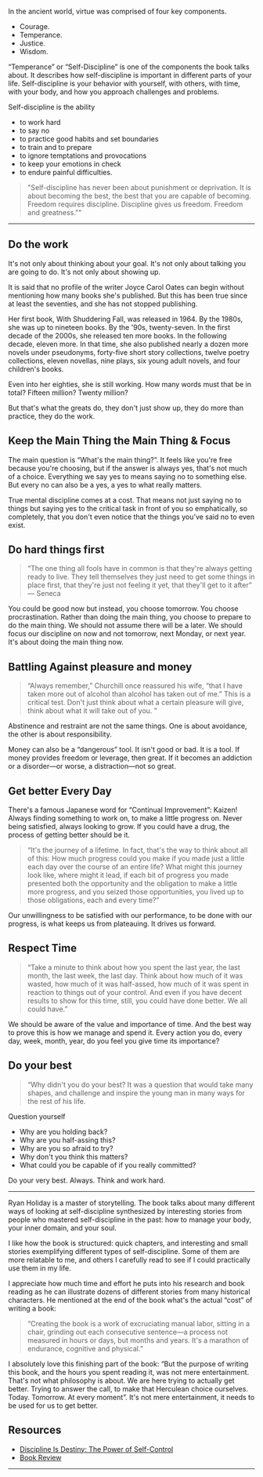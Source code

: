 <SmoothRender>

In the ancient world, virtue was comprised of four key components.

- Courage.
- Temperance.
- Justice.
- Wisdom.

“Temperance” or “Self-Discipline” is one of the components the book talks about. It describes how self-discipline is important in different parts of your life. Self-discipline is your behavior with yourself, with others, with time, with your body, and how you approach challenges and problems.

Self-discipline is the ability

- to work hard
- to say no
- to practice good habits and set boundaries
- to train and to prepare
- to ignore temptations and provocations
- to keep your emotions in check
- to endure painful difficulties.

> "Self-discipline has never been about punishment or deprivation. It is about becoming the best, the best that you are capable of becoming. Freedom requires discipline. Discipline gives us freedom. Freedom and greatness.""

---

## Do the work

It's not only about thinking about your goal. It's not only about talking you are going to do. It's not only about showing up.

It is said that no profile of the writer Joyce Carol Oates can begin without mentioning how many books she's published. But this has been true since at least the seventies, and she has not stopped publishing.

Her first book, With Shuddering Fall, was released in 1964. By the 1980s, she was up to nineteen books. By the '90s, twenty-seven. In the first decade of the 2000s, she released ten more books. In the following decade, eleven more. In that time, she also published nearly a dozen more novels under pseudonyms, forty-five short story collections, twelve poetry collections, eleven novellas, nine plays, six young adult novels, and four children's books.

Even into her eighties, she is still working. How many words must that be in total? Fifteen million? Twenty million?

But that's what the greats do, they don't just show up, they do more than practice, they do the work.

## Keep the Main Thing the Main Thing & Focus

The main question is “What's the main thing?”. It feels like you're free because you're choosing, but if the answer is always yes, that's not much of a choice. Everything we say yes to means saying no to something else. But every no can also be a yes, a yes to what really matters.

True mental discipline comes at a cost. That means not just saying no to things but saying yes to the critical task in front of you so emphatically, so completely, that you don't even notice that the things you've said no to even exist.

## Do hard things first

> “The one thing all fools have in common is that they're always getting ready to live. They tell themselves they just need to get some things in place first, that they're just not feeling it yet, that they'll get to it after” — Seneca

You could be good now but instead, you choose tomorrow. You choose procrastination. Rather than doing the main thing, you choose to prepare to do the main thing. We should not assume there will be a later. We should focus our discipline on now and not tomorrow, next Monday, or next year. It's about doing the main thing now.

## Battling Against pleasure and money

> “Always remember,” Churchill once reassured his wife, “that I have taken more out of alcohol than alcohol has taken out of me.” This is a critical test. Don't just think about what a certain pleasure will give, think about what it will take out of you. ”

Abstinence and restraint are not the same things. One is about avoidance, the other is about responsibility.

Money can also be a “dangerous” tool. It isn't good or bad. It is a tool. If money provides freedom or leverage, then great. If it becomes an addiction or a disorder—or worse, a distraction—not so great.

## Get better Every Day

There's a famous Japanese word for “Continual Improvement”: Kaizen! Always finding something to work on, to make a little progress on. Never being satisfied, always looking to grow. If you could have a drug, the process of getting better should be it.

> “It's the journey of a lifetime. In fact, that's the way to think about all of this: How much progress could you make if you made just a little each day over the course of an entire life? What might this journey look like, where might it lead, if each bit of progress you made presented both the opportunity and the obligation to make a little more progress, and you seized those opportunities, you lived up to those obligations, each and every time?”

Our unwillingness to be satisfied with our performance, to be done with our progress, is what keeps us from plateauing. It drives us forward.

## Respect Time

> “Take a minute to think about how you spent the last year, the last month, the last week, the last day. Think about how much of it was wasted, how much of it was half-assed, how much of it was spent in reaction to things out of your control. And even if you have decent results to show for this time, still, you could have done better. We all could have.”

We should be aware of the value and importance of time. And the best way to prove this is how we manage and spend it. Every action you do, every day, week, month, year, do you feel you give time its importance?

## Do your best

> “Why didn't you do your best? It was a question that would take many shapes, and challenge and inspire the young man in many ways for the rest of his life.

Question yourself

- Why are you holding back?
- Why are you half-assing this?
- Why are you so afraid to try?
- Why don't you think this matters?
- What could you be capable of if you really committed?

Do your very best. Always. Think and work hard.

---

Ryan Holiday is a master of storytelling. The book talks about many different ways of looking at self-discipline synthesized by interesting stories from people who mastered self-discipline in the past: how to manage your body, your inner domain, and your soul.

I like how the book is structured: quick chapters, and interesting and small stories exemplifying different types of self-discipline. Some of them are more relatable to me, and others I carefully read to see if I could practically use them in my life.

I appreciate how much time and effort he puts into his research and book reading as he can illustrate dozens of different stories from many historical characters. He mentioned at the end of the book what's the actual “cost” of writing a book:

> “Creating the book is a work of excruciating manual labor, sitting in a chair, grinding out each consecutive sentence—a process not measured in hours or days, but months and years. It's a marathon of endurance, cognitive and physical.”

I absolutely love this finishing part of the book: “But the purpose of writing this book, and the hours you spent reading it, was not mere entertainment. That's not what philosophy is about.
We are here trying to actually get better. Trying to answer the call, to make that Herculean choice ourselves. Today. Tomorrow. At every moment”. It's not mere entertainment, it needs to be used for us to get better.

## Resources

- [Discipline Is Destiny: The Power of Self-Control](https://www.amazon.com.br/Discipline-Destiny-Self-Control-Virtues-English-ebook/dp/B09PB1SB72/ref=sr_1_2?tag=iamtk07-20)
- [Book Review](https://www.goodreads.com/review/show/5045949918?utm_source=iamtk.co&utm_medium=referral&utm_campaign=tk_newsletter)

---

</SmoothRender>
